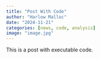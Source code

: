 ```yaml
---
title: "Post With Code"
author: "Harlow Malloc"
date: "2024-11-21"
categories: [news, code, analysis]
image: "image.jpg"
---
```


This is a post with executable code.
